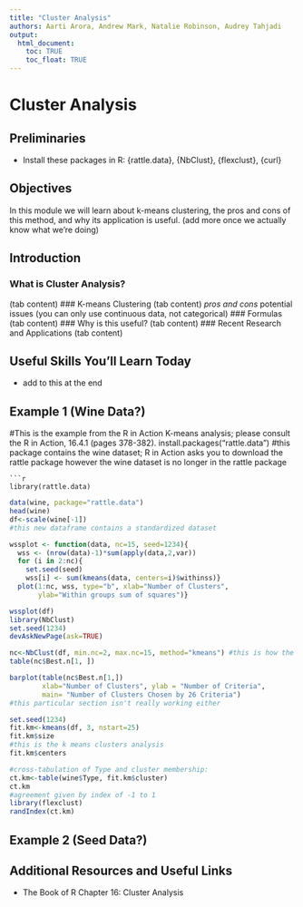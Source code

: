 ```yaml
---
title: "Cluster Analysis"
authors: Aarti Arora, Andrew Mark, Natalie Robinson, Audrey Tahjadi
output: 
  html_document: 
    toc: TRUE
    toc_float: TRUE
---
```


# Cluster Analysis

## Preliminaries

* Install these packages in R: {rattle.data}, {NbClust}, {flexclust}, {curl}

## Objectives
In this module we will learn about k-means clustering, the pros and cons of this method, and why its application is useful. 
(add more once we actually know what we're doing)

## Introduction {.tabset}
### What is Cluster Analysis?
  (tab content)
### K-means Clustering
  (tab content)
  *pros and cons
  *potential issues (you can only use continuous data, not categorical)
### Formulas
  (tab content)
### Why is this useful?
  (tab content)
### Recent Research and Applications
  (tab content)

## Useful Skills You'll Learn Today
  * add to this at the end
  
## Example 1 (Wine Data?)
#This is the example from the R in Action K-means analysis; please consult the R in Action, 16.4.1 (pages 378-382). 
install.packages("rattle.data") #this package contains the wine dataset; R in Action asks you to download the rattle package however the wine dataset is no longer in the rattle package
```
```r
library(rattle.data)
```
```r
data(wine, package="rattle.data")
head(wine)
df<-scale(wine[-1])
#this new dataframe contains a standardized dataset 
```
```r
wssplot <- function(data, nc=15, seed=1234){
  wss <- (nrow(data)-1)*sum(apply(data,2,var))
  for (i in 2:nc){
    set.seed(seed)
    wss[i] <- sum(kmeans(data, centers=i)$withinss)}
  plot(1:nc, wss, type="b", xlab="Number of Clusters",
       ylab="Within groups sum of squares")}
```
```r
wssplot(df)
library(NbClust)
set.seed(1234)
devAskNewPage(ask=TRUE)
```
```r
nc<-NbClust(df, min.nc=2, max.nc=15, method="kmeans") #this is how the number of clusters is determined
table(nc$Best.n[1, ])
```
```r
barplot(table(nc$Best.n[1,])
        xlab="Number of Clusters", ylab = "Number of Criteria", 
        main= "Number of Clusters Chosen by 26 Criteria")
#this particular section isn't really working either
```
```r
set.seed(1234)
fit.km<-kmeans(df, 3, nstart=25)
fit.km$size
#this is the k means clusters analysis 
fit.km$centers
```
```r
#cross-tabulation of Type and cluster membership:
ct.km<-table(wine$Type, fit.km$cluster)
ct.km
#agreement given by index of -1 to 1
library(flexclust)
randIndex(ct.km)
```
## Example 2 (Seed Data?)

## Additional Resources and Useful Links
  * The Book of R Chapter 16: Cluster Analysis
